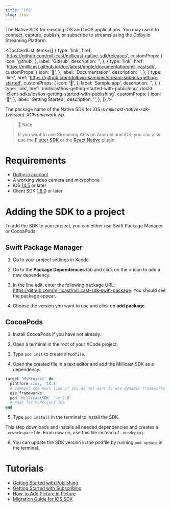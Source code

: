 ```yaml
---
title: "iOS"
slug: /ios
---
```


The Native SDK for creating iOS and tvOS applications. You may use it to connect, capture, publish, or subscribe to streams using the Dolby.io Streaming Platform.


<DocCardList
  items={[
    {
      type: 'link',
      href: 'https://github.com/millicast/millicast-native-sdk/releases',
      customProps: {
        icon: 'github',
      },
      label: 'GitHub',
      description: '',
    },
    {
      type: 'link',
      href: 'https://millicast.github.io/doc/latest/apple/documentation/millicastsdk',
      customProps: {
        icon: '📖',
      },
      label: 'Documentation',
      description: '',
    },
    {
      type: 'link',
      href: 'https://github.com/dolbyio-samples/stream-sdk-ios-getting-started',
      customProps: {
        icon: '📱',
      },
      label: 'Sample app',
      description: '',
    },
    {
      type: 'link',
      href: '/millicast/ios-getting-started-with-publishing',
      docId: 'client-sdks/ios/ios-getting-started-with-publishing',
      customProps: {
        icon: '🚀',
      },
      label: 'Getting Started',
      description: '',
    },
  ]}
/>

The package name of the Native SDK for iOS is _millicast-native-sdk-\{version\}-XCFramework.zip_.

> 📘 Note
>
> If you want to use Streaming APIs on Android and iOS, you can also use the [Flutter SDK](/millicast/client-sdks/flutter.mdx) or the [React Native](/millicast/client-sdks/rn.mdx) plugin.

# Requirements

- [Dolby.io account](https://dashboard.dolby.io/signup)
- A working video camera and microphone
- iOS [14.5](https://support.apple.com/en-us/HT211808) or later
- Client SDK [1.8.0](https://github.com/millicast/millicast-native-sdk/releases) or later

# Adding the SDK to a project

To add the SDK to your project, you can either use Swift Package Manager or CocoaPods.

## Swift Package Manager

1. Go to your project settings in Xcode.

2. Go to the **Package Dependencies** tab and click on the **+** icon to add a new dependency.

3. In the line edit, enter the following package URL: https://github.com/millicast/millicast-sdk-swift-package. You should see the package appear.

4. Choose the version you want to use and click on **add package**.

## CocoaPods

1. Install CocoaPods if you have not already.

2. Open a terminal in the root of your XCode project.

3. Type `pod init` to create a `Podfile`.

4. Open the created file in a text editor and add the Millicast SDK as a dependency.

```ruby
target 'MyProject' do
  platform :ios, '14.5'
  # Comment the next line if you do not want to use dynamic frameworks
  use_frameworks!
  pod 'MillicastSDK' '~> 2.0'
  # Pods for MyProject iOS
end
```

5. Type `pod install` in the terminal to install the SDK.

This step downloads and installs all needed dependencies and creates a `.xcworkspace` file. From now on, use this file instead of `.xcodeproj`.

6. You can update the SDK version in the podfile by running `pod update` in the terminal.

# Tutorials

- [Getting Started with Publishing](/millicast/client-sdks/ios/ios-getting-started-with-publishing.md)
- [Getting Started with Subscribing](/millicast/client-sdks/ios/ios-getting-started-with-subscribing.md)
- [How-to Add Picture in Picture](/millicast/client-sdks/ios/ios-how-to-add-picture-in-picture.mdx)
- [Migration Guide for iOS SDK](/millicast/client-sdks/ios/ios-sdk-migration-guide.mdx)
